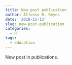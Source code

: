 ```yaml
---
title: New post publication
author: Alfonso R. Reyes
date: '2018-11-13'
slug: new-post-publication
categories:
  - R
tags:
  - education
---
```


New post in publications.